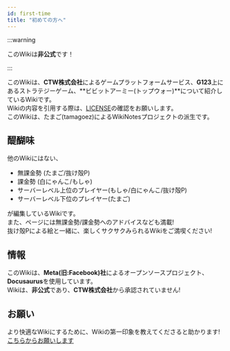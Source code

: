 ```yaml
---
id: first-time
title: "初めての方へ"
---
```


:::warning

このWikiは**非公式**です！

:::

このWikiは、**CTW株式会社**によるゲームプラットフォームサービス、**G123**上にあるストラテジーゲーム、**ビビットアーミー(トップウォー)**について紹介しているWikiです。  
Wikiの内容を引用する際は、[LICENSE](./LICENSE)の確認をお願いします。  
このWikiは、たまご(tamagoez)によるWikiNotesプロジェクトの派生です。

## 醍醐味
他のWikiにはない、
 - 無課金勢 (たまご/抜け殻P)
 - 課金勢 (白にゃんこ/もしゃ)
 - サーバーレベル上位のプレイヤー(もしゃ/白にゃんこ/抜け殻P)
 - サーバーレベル下位のプレイヤー(たまご)

が編集しているWikiです。  
また、ページには無課金勢/課金勢へのアドバイスなども満載!  
抜け殻Pによる絵と一緒に、楽しくサクサクみられるWikiをご満喫ください!  

## 情報
このWikiは、**Meta(旧:Facebook)社**によるオープンソースプロジェクト、**Docusaurus**を使用しています。  
Wikiは、**非公式**であり、**CTW株式会社**から承認されていません!

## お願い
より快適なWikiにするために、Wikiの第一印象を教えてくださると助かります!
[こちらからお願いします](https://forms.gle/tbEG2UxjZFwvwzYF7)
